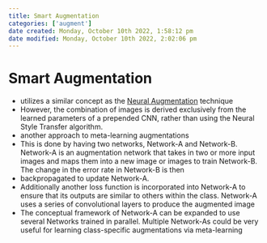 ```yaml
---
title: Smart Augmentation
categories: ['augment']
date created: Monday, October 10th 2022, 1:58:12 pm
date modified: Monday, October 10th 2022, 2:02:06 pm
---
```


# Smart Augmentation
- utilizes a similar concept as the [Neural Augmentation](Neural Augmentation.qmd) technique
- However, the combination of images is derived exclusively from the learned parameters of a prepended CNN, rather than using the Neural Style Transfer algorithm.
- another approach to meta-learning augmentations
- This is done by having two networks, Network-A and Network-B. Network-A is an augmentation network that takes in two or more input images and maps them into a new image or images to train Network-B. The change in the error rate in Network-B is then
- backpropagated to update Network-A.
- Additionally another loss function is incorporated into Network-A to ensure that its outputs are similar to others within the class. Network-A uses a series of convolutional layers to produce the augmented image
- The conceptual framework of Network-A can be expanded to use several Networks trained in parallel. Multiple Network-As could be very useful for learning class-specific augmentations via meta-learning



